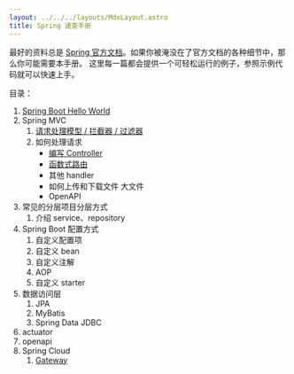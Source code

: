 ```yaml
---
layout: ../../../layouts/MdxLayout.astro
title: Spring 速查手册
---
```


最好的资料总是 [Spring 官方文档](https://spring.io/projects/spring-boot)。如果你被淹没在了官方文档的各种细节中，那么你可能需要本手册。
这里每一篇都会提供一个可轻松运行的例子，参照示例代码就可以快速上手。

目录：

1. [Spring Boot Hello World](/cheatsheet/spring/hello-world)
2. Spring MVC
   1. [请求处理模型 / 拦截器 / 过滤器](/cheatsheet/spring/mvc-request-handling-model)
   2. 如何处理请求
      - [编写 Controller](/cheatsheet/spring/mvc-controller)
      - [函数式路由](/cheatsheet/spring/mvc-functional-endpoints)
      - 其他 handler
      - 如何上传和下载文件 大文件
      - OpenAPI
4. 常见的分层项目分层方式
   1. 介绍 service、repository
5. Spring Boot 配置方式
   1. 自定义配置项
   2. 自定义 bean
   3. 自定义注解
   4. AOP
   5. 自定义 starter
6. 数据访问层
   1. JPA
   2. MyBatis
   3. Spring Data JDBC
7. actuator
8. openapi
9. Spring Cloud
   1. [Gateway](/cheatsheet/spring/cloud-gateway)